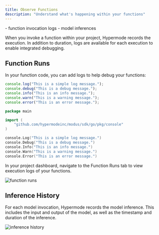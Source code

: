 ```yaml
---
title: Observe Functions
description: "Understand what's happening within your functions"
---
```


<Warning>- function invocation logs - model inferences</Warning>

When you invoke a function within your project, Hypermode records the execution. In addition to duration, logs are available for each execution to enable integrated debugging.

## Function Runs

In your function code, you can add logs to help debug your functions:

<CodeGroup>

```typescript index.ts
console.log("This is a simple log message.");
console.debug("This is a debug message.");
console.info("This is an info message.");
console.warn("This is a warning message.");
console.error("This is an error message.");
```

```go main.go
package main

import (
	"github.com/hypermodeinc/modus/sdk/go/pkg/console"
)

console.Log("This is a simple log message.")
console.Debug("This is a debug message.")
console.Info("This is an info message.")
console.Warn("This is a warning message.")
console.Error("This is an error message.")
```

</CodeGroup>

In your project dashboard, navigate to the Function Runs tab to view execution logs of your functions.

![function runs](images/observe-functions/function-runs.png)

## Inference History

For each model invocation, Hypermode records the model inference. This includes the input and output of the model, as well as the timestamp and duration of the inference.

![inference history](images/observe-functions/inference-history.png)
